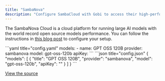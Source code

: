 ```yaml
---
title: "SambaNova"
description: "Configure SambaCloud with Gobi to access their high-performance platform for running large AI models, including Llama 4 Scout with world record open source model performance"
---
```


The SambaNova Cloud is a cloud platform for running large AI models with the world record open source models performance. You can follow the instructions in [this blog post](https://sambanova.ai/blog/accelerating-coding-with-sambanova-cloud?ref=blog.gourmand.dev) to configure your setup.

<Tabs>
  <Tab title="YAML">
  ```yaml title="config.yaml"
  models:
    - name: GPT OSS 120B
      provider: sambanova
      model: gpt-oss-120b
      apiKey: <YOUR_SAMBANOVA_API_KEY>
  ```
  </Tab>
  <Tab title="JSON">
  ```json title="config.json"
  {
    "models": [
      {
        "title": "GPT OSS 120B",
        "provider": "sambanova",
        "model": "gpt-oss-120b",
        "apiKey": "<YOUR_SAMBANOVA_API_KEY>"
      }
    ]
  }
  ```
  </Tab>
</Tabs>

[View the source](https://github.com/gourmand/gobi/blob/main/core/llm/llms/SambaNova.ts)
